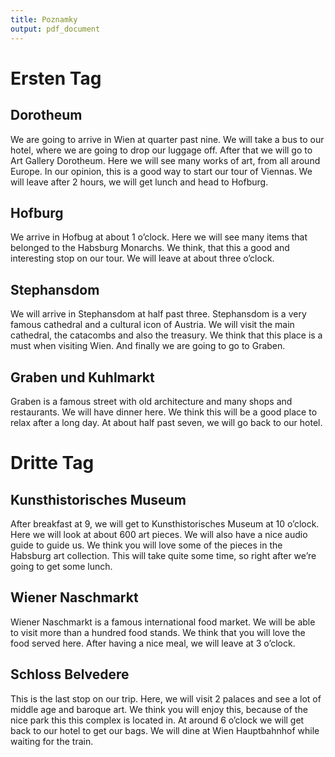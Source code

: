 ```yaml
---
title: Poznamky
output: pdf_document
---
```


# Ersten Tag

## Dorotheum
We are going to arrive in Wien at quarter past nine.
We will take a bus to our hotel, where we are going to drop our luggage off.
After that we will go to Art Gallery Dorotheum.
Here we will see many works of art, from all around Europe.
In our opinion, this is a good way to start our tour of Viennas.
We will leave after 2 hours, we will get lunch and head to Hofburg.

## Hofburg
We arrive in Hofbug at about 1 o'clock.
Here we will see many items that belonged to the Habsburg Monarchs.
We think, that this a good and interesting stop on our tour.
We will leave at about three o'clock.

## Stephansdom
We will arrive in Stephansdom at half past three.
Stephansdom is a very famous cathedral and a cultural icon of Austria.
We will visit the main cathedral, the catacombs and also the treasury.
We think that this place is a must when visiting Wien.
And finally we are going to go to Graben.

## Graben und Kuhlmarkt
Graben is a famous street with old architecture and many shops and restaurants.
We will have dinner here.
We think this will be a good place to relax after a long day.
At about half past seven, we will go back to our hotel.

# Dritte Tag

## Kunsthistorisches Museum
After breakfast at 9, we will get to Kunsthistorisches Museum at 10 o'clock.
Here we will look at about 600 art pieces.
We will also have a nice audio guide to guide us.
We think you will love some of the pieces in the Habsburg art collection.
This will take quite some time, so right after we're going to get some lunch.

## Wiener Naschmarkt
Wiener Naschmarkt is a famous international food market.
We will be able to visit more than a hundred food stands.
We think that you will love the food served here.
After having a nice meal, we will leave at 3 o'clock.

## Schloss Belvedere
This is the last stop on our trip.
Here, we will visit 2 palaces and see a lot of middle age and baroque art.
We think you will enjoy this, because of the nice park this this complex is located in.
At around 6 o'clock we will get back to our hotel to get our bags.
We will dine at Wien Hauptbahnhof while waiting for the train.

